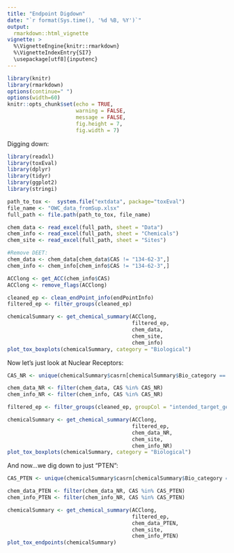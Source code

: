```yaml
---
title: "Endpoint Digdown"
date: "`r format(Sys.time(), '%d %B, %Y')`"
output: 
  rmarkdown::html_vignette
vignette: >
  %\VignetteEngine{knitr::rmarkdown}
  %\VignetteIndexEntry{SI7}
  \usepackage[utf8]{inputenc}
---
```



```r
library(knitr)
library(rmarkdown)
options(continue=" ")
options(width=60)
knitr::opts_chunk$set(echo = TRUE,
                      warning = FALSE,
                      message = FALSE,
                      fig.height = 7,
                      fig.width = 7)
```

Digging down:


```r
library(readxl)
library(toxEval)
library(dplyr)
library(tidyr)
library(ggplot2)
library(stringi)

path_to_tox <-  system.file("extdata", package="toxEval")
file_name <- "OWC_data_fromSup.xlsx"
full_path <- file.path(path_to_tox, file_name)

chem_data <- read_excel(full_path, sheet = "Data")
chem_info <- read_excel(full_path, sheet = "Chemicals") 
chem_site <- read_excel(full_path, sheet = "Sites")

#Remove DEET:
chem_data <- chem_data[chem_data$CAS != "134-62-3",] 
chem_info <- chem_info[chem_info$CAS != "134-62-3",] 

ACClong <- get_ACC(chem_info$CAS)
ACClong <- remove_flags(ACClong)

cleaned_ep <- clean_endPoint_info(endPointInfo)
filtered_ep <- filter_groups(cleaned_ep)

chemicalSummary <- get_chemical_summary(ACClong,
                                        filtered_ep,
                                        chem_data, 
                                        chem_site, 
                                        chem_info)
plot_tox_boxplots(chemicalSummary, category = "Biological")


```

Now let's just look at Nuclear Receptors:

```r
CAS_NR <- unique(chemicalSummary$casrn[chemicalSummary$Bio_category == "Nuclear Receptor"])

chem_data_NR <- filter(chem_data, CAS %in% CAS_NR)
chem_info_NR <- filter(chem_info, CAS %in% CAS_NR)

filtered_ep <- filter_groups(cleaned_ep, groupCol = "intended_target_gene_symbol")

chemicalSummary <- get_chemical_summary(ACClong,
                                        filtered_ep,
                                        chem_data_NR, 
                                        chem_site, 
                                        chem_info_NR)
plot_tox_boxplots(chemicalSummary, category = "Biological")

```

And now...we dig down to just "PTEN":

```r

CAS_PTEN <- unique(chemicalSummary$casrn[chemicalSummary$Bio_category == "PTEN"])

chem_data_PTEN <- filter(chem_data_NR, CAS %in% CAS_PTEN)
chem_info_PTEN <- filter(chem_info_NR, CAS %in% CAS_PTEN)

chemicalSummary <- get_chemical_summary(ACClong,
                                        filtered_ep,
                                        chem_data_PTEN, 
                                        chem_site, 
                                        chem_info_PTEN)
plot_tox_endpoints(chemicalSummary)

```



